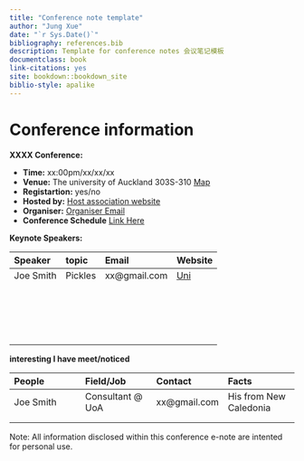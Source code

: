 --- 
title: "Conference note template"
author: "Jung Xue"
date: "`r Sys.Date()`"
bibliography: references.bib
description: Template for conference notes 会议笔记模板
documentclass: book
link-citations: yes
site: bookdown::bookdown_site
biblio-style: apalike
---
# Conference information  {-}

**XXXX Conference:**

- **Time:** xx:00pm/xx/xx/xx 
- **Venue:** The university of Auckland 303S-310 [Map]()
- **Registartion:** yes/no 
- **Hosted by:** [Host association website]() 
- **Organiser:** [Organiser Email]()
- **Conference Schedule** [Link Here]()

**Keynote Speakers:**

| Speaker      |topic         | Email        | Website      |
|:-------------|:-------------|:-------------|:-------------|
| Joe Smith    |Pickles       | xx@gmail.com | [Uni](www.google.com)  |
|   |   |   |   |
|   |   |   |   |
|   |   |   |   |
|   |   |   |   |
|   |   |   |   |
|   |   |   |   |
|   |   |   |   |
|   |   |   |   |
|   |   |   |   |
|   |   |   |   |
|   |   |   |   |
|   |   |   |   |
|   |   |   |   |
|   |   |   |   |
|   |   |   |   |
|   |   |   |   |
|   |   |   |   |
|   |   |   |   |

**interesting I have meet/noticed**

| People       |Field/Job     | Contact      | Facts        |
|:-------------|:-------------|:-------------|:-------------|
| Joe Smith    | Consultant @ UoA  | xx@gmail.com | His from New Caledonia |
|   |   |   |   |
|   |   |   |   |


Note: All information disclosed within this conference e-note are intented for personal use. 

